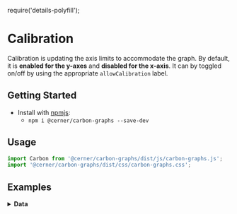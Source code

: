 
require('details-polyfill');

# Calibration
Calibration is updating the axis limits to accommodate the graph. 
By default, it is **enabled for the y-axes** and **disabled for the x-axis**.
It can by toggled on/off by using the appropriate `allowCalibration` label.

## Getting Started

- Install with [npmjs](https://www.npmjs.com):
  - `npm i @cerner/carbon-graphs --save-dev`

## Usage
```js
import Carbon from '@cerner/carbon-graphs/dist/js/carbon-graphs.js';
import '@cerner/carbon-graphs/dist/css/carbon-graphs.css';
```

## Examples

<AllowCalibrationEnabledY/>

<AllowCalibrationDisabledY/>

<AllowCalibrationDisabledX/>

<AllowCalibrationEnabledX/>



<details>
<summary style={{fontSize: 24 }}>
<b>Data</b>
</summary>

### Graph Config object
<GraphConfig />

### Data object
<DataObject />
</details>

